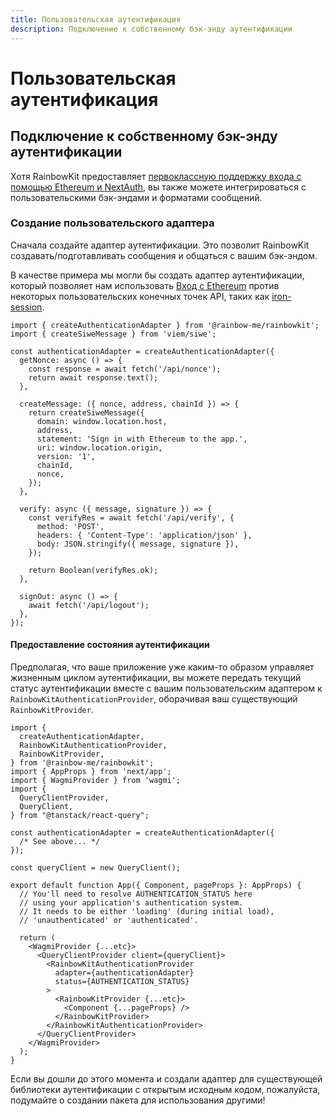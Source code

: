 ```yaml
---
title: Пользовательская аутентификация
description: Подключение к собственному бэк-энду аутентификации
---
```


# Пользовательская аутентификация

## Подключение к собственному бэк-энду аутентификации

Хотя RainbowKit предоставляет [первоклассную поддержку входа с помощью Ethereum и NextAuth,](/docs/authentication#set-up-sign-in-with-ethereum-and-nextauth) вы также можете интегрироваться с пользовательскими бэк-эндами и форматами сообщений.

### Создание пользовательского адаптера

Сначала создайте адаптер аутентификации. Это позволит RainbowKit создавать/подготавливать сообщения и общаться с вашим бэк-эндом.

В качестве примера мы могли бы создать адаптер аутентификации, который позволяет нам использовать [Вход с Ethereum](https://login.xyz) против некоторых пользовательских конечных точек API, таких как [iron-session](https://github.com/rainbow-me/rainbowkit/tree/main/examples/with-next-siwe-iron-session).

```tsx
import { createAuthenticationAdapter } from '@rainbow-me/rainbowkit';
import { createSiweMessage } from 'viem/siwe';

const authenticationAdapter = createAuthenticationAdapter({
  getNonce: async () => {
    const response = await fetch('/api/nonce');
    return await response.text();
  },

  createMessage: ({ nonce, address, chainId }) => {
    return createSiweMessage({
      domain: window.location.host,
      address,
      statement: 'Sign in with Ethereum to the app.',
      uri: window.location.origin,
      version: '1',
      chainId,
      nonce,
    });
  },

  verify: async ({ message, signature }) => {
    const verifyRes = await fetch('/api/verify', {
      method: 'POST',
      headers: { 'Content-Type': 'application/json' },
      body: JSON.stringify({ message, signature }),
    });

    return Boolean(verifyRes.ok);
  },

  signOut: async () => {
    await fetch('/api/logout');
  },
});
```

#### Предоставление состояния аутентификации

Предполагая, что ваше приложение уже каким-то образом управляет жизненным циклом аутентификации, вы можете передать текущий статус аутентификации вместе с вашим пользовательским адаптером к `RainbowKitAuthenticationProvider`, оборачивая ваш существующий `RainbowKitProvider`.

```tsx
import {
  createAuthenticationAdapter,
  RainbowKitAuthenticationProvider,
  RainbowKitProvider,
} from '@rainbow-me/rainbowkit';
import { AppProps } from 'next/app';
import { WagmiProvider } from 'wagmi';
import {
  QueryClientProvider,
  QueryClient,
} from "@tanstack/react-query";

const authenticationAdapter = createAuthenticationAdapter({
  /* See above... */
});

const queryClient = new QueryClient();

export default function App({ Component, pageProps }: AppProps) {
  // You'll need to resolve AUTHENTICATION_STATUS here
  // using your application's authentication system.
  // It needs to be either 'loading' (during initial load),
  // 'unauthenticated' or 'authenticated'.

  return (
    <WagmiProvider {...etc}>
      <QueryClientProvider client={queryClient}>
        <RainbowKitAuthenticationProvider
          adapter={authenticationAdapter}
          status={AUTHENTICATION_STATUS}
        >
          <RainbowKitProvider {...etc}>
            <Component {...pageProps} />
          </RainbowKitProvider>
        </RainbowKitAuthenticationProvider>
      </QueryClientProvider>
    </WagmiProvider>
  );
}
```

Если вы дошли до этого момента и создали адаптер для существующей библиотеки аутентификации с открытым исходным кодом, пожалуйста, подумайте о создании пакета для использования другими!
